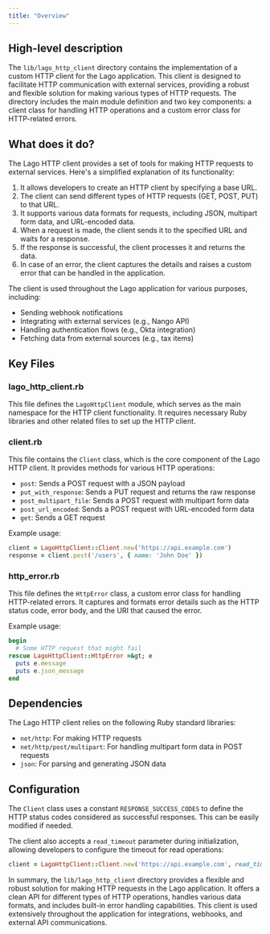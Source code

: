 ```yaml
---
title: "Overview"
---
```


## High-level description
The `lib/lago_http_client` directory contains the implementation of a custom HTTP client for the Lago application. This client is designed to facilitate HTTP communication with external services, providing a robust and flexible solution for making various types of HTTP requests. The directory includes the main module definition and two key components: a client class for handling HTTP operations and a custom error class for HTTP-related errors.

## What does it do?
The Lago HTTP client provides a set of tools for making HTTP requests to external services. Here's a simplified explanation of its functionality:

1. It allows developers to create an HTTP client by specifying a base URL.
2. The client can send different types of HTTP requests (GET, POST, PUT) to that URL.
3. It supports various data formats for requests, including JSON, multipart form data, and URL-encoded data.
4. When a request is made, the client sends it to the specified URL and waits for a response.
5. If the response is successful, the client processes it and returns the data.
6. In case of an error, the client captures the details and raises a custom error that can be handled in the application.

The client is used throughout the Lago application for various purposes, including:
- Sending webhook notifications
- Integrating with external services (e.g., Nango API)
- Handling authentication flows (e.g., Okta integration)
- Fetching data from external sources (e.g., tax items)

## Key Files

### lago_http_client.rb
This file defines the `LagoHttpClient` module, which serves as the main namespace for the HTTP client functionality. It requires necessary Ruby libraries and other related files to set up the HTTP client.

### client.rb
This file contains the `Client` class, which is the core component of the Lago HTTP client. It provides methods for various HTTP operations:

- `post`: Sends a POST request with a JSON payload
- `put_with_response`: Sends a PUT request and returns the raw response
- `post_multipart_file`: Sends a POST request with multipart form data
- `post_url_encoded`: Sends a POST request with URL-encoded form data
- `get`: Sends a GET request

Example usage:
```ruby
client = LagoHttpClient::Client.new('https://api.example.com')
response = client.post('/users', { name: 'John Doe' })
```

### http_error.rb
This file defines the `HttpError` class, a custom error class for handling HTTP-related errors. It captures and formats error details such as the HTTP status code, error body, and the URI that caused the error.

Example usage:
```ruby
begin
  # Some HTTP request that might fail
rescue LagoHttpClient::HttpError =&gt; e
  puts e.message
  puts e.json_message
end
```

## Dependencies
The Lago HTTP client relies on the following Ruby standard libraries:

- `net/http`: For making HTTP requests
- `net/http/post/multipart`: For handling multipart form data in POST requests
- `json`: For parsing and generating JSON data

## Configuration
The `Client` class uses a constant `RESPONSE_SUCCESS_CODES` to define the HTTP status codes considered as successful responses. This can be easily modified if needed.

The client also accepts a `read_timeout` parameter during initialization, allowing developers to configure the timeout for read operations:

```ruby
client = LagoHttpClient::Client.new('https://api.example.com', read_timeout: 30)
```

In summary, the `lib/lago_http_client` directory provides a flexible and robust solution for making HTTP requests in the Lago application. It offers a clean API for different types of HTTP operations, handles various data formats, and includes built-in error handling capabilities. This client is used extensively throughout the application for integrations, webhooks, and external API communications.